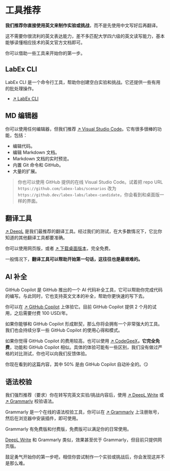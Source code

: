 # 工具推荐

**我们推荐你直接使用英文来制作实验或挑战**，而不是先使用中文写好后再翻译。

这不需要你很流利的英文表达能力，差不多匹配大学四六级的英文读写能力，基本能够读懂相应技术的英文官方文档即可。

你可以借助一些工具来开始你的第一步。

## LabEx CLI

LabEx CLI 是一个命令行工具，帮助你创建空白实验和挑战。它还提供一些有用的批处理操作。

- [↗ LabEx CLI](https://github.com/labex-labs/labex-cli)

## MD 编辑器

你可以使用任何编辑器，但我们推荐 [↗ Visual Studio Code](https://code.visualstudio.com/)。它有很多很棒的功能，包括：

- 编辑代码。
- 编辑 Markdown 文档。
- Markdown 文档的实时预览。
- 内置 Git 命令和 GitHub。
- 大量的扩展。

> 你也可以使用 GitHub 提供的在线 Visual Studio Code。试着把 repo URL `https://github.com/labex-labs/scenarios` 改为 `https://github.dev/labex-labs/labex-candidate`，你会看到和桌面版一样的界面。

## 翻译工具

[↗ DeepL](https://www.deepl.com/translator) 是我们最推荐的翻译工具。经过我们的测试，在大多数情况下，它比你知道的其他翻译工具都要准确。

你可以使用网页版，或者 [↗ 下载桌面版本](https://www.deepl.com/zh/app/)，完全免费。

一般情况下，**翻译工具可以帮助开始第一句话，这往往也是最艰难的。**

## AI 补全

GitHub Copilot 是 GitHub 推出的一个 AI 代码补全工具，它可以帮助你完成代码的编写。与此同时，它也支持英文文本的补全，帮助你更快速的写下去。

你可以在 [↗ GitHub Copilot](https://copilot.github.com/) 上体验它。目前 GitHub Copilot 提供 2 个月的试用，之后需要付费 100 USD/年。

如果你能够和 GitHub Copilot 形成默契，那么你将会拥有一个非常强大的工具。我们也会持续分享一些 GitHub Copilot 的使用心得和模式。

如果你觉得 GitHub Copilot 的费用较高，也可以使用 [↗ CodeGeeX](https://marketplace.visualstudio.com/items?itemName=aminer.codegeex)**，它完全免费**，功能和 GitHub Copilot 相似。具体的体验可能有一些区别，我们没有做过严格的对比测试，你也可以向我们反馈体验。

你现在看到的这篇内容，其中 50% 是由 GitHub Copilot 自动补全的。😏 


## 语法校验

我们强烈推荐（要求）你在转写完英文实验/挑战内容后，使用 [↗ DeepL Write](https://www.deepl.com/write) 或 [↗ Grammarly](https://www.grammarly.com/) 校验语法。

Grammarly 是一个在线的语法校验工具，你可以在 [↗ Grammarly](https://www.grammarly.com/) 上注册账号，然后在浏览器中安装插件，即可使用。

Grammarly 有免费版和付费版，免费版可以满足你的日常使用。

[DeepL Write](https://www.deepl.com/write) 和 Grammarly 类似，效果甚至优于 Grammarly，但目前只提供网页版。

鼓足勇气开始你的第一步吧，相信你尝试制作一个实验或挑战后，你会发现这并不是那么难。
